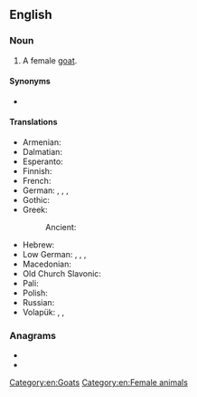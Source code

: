 ==English==

===Noun===
{{en-noun}}

# A female [[goat]].

====Synonyms====
* {{sense|female goat}} {{l|en|nanny goat}}

====Translations====
{{trans-top|female goat}}
* Armenian: {{t+|hy|այծ}}
* Dalmatian: {{t|dlm|capraina|f}}
* Esperanto: {{t|eo|kaprino}}
* Finnish: {{t+|fi|kuttu}}
* French: {{t+|fr|chèvre|f}}
* German: {{t+|de|Ziege|f}}, {{t+|de|Geiß|f}}, {{t+|de|Zicke|f}}, {{t|de|Zibbe|f}}
* Gothic: {{t|got|𐌲𐌰𐌹𐍄𐍃|f|tr=gaíts}}
* Greek: {{t+|el|αίγα|f|tr=éga}}
*: Ancient: {{t|grc|αἴξ|f}}
{{trans-mid}}
* Hebrew: {{t+|he|עז|tr=éz|f}}
* Low German: {{t|nds|Zeeg|f}}, {{t|nds|Zääg|f}}, {{t|nds|Seeg|f}}, {{t|nds|Sääg|f}}
* Macedonian: {{t|mk|коза|f|tr=koza}}
* Old Church Slavonic: {{t|cu|коза|f|tr=koza|sc=Cyrl}}
* Pali: {{t|pi|ajā|f}}
* Polish: {{t+|pl|koza|f}}
* Russian: {{t+|ru|коза́|f}}
* Volapük: {{qualifier|♂♀}} {{t+|vo|kapar}}, {{qualifier|♂}} {{t+|vo|hikapar}}, {{qualifier|♀}} {{t+|vo|jikapar}}
{{trans-bottom}}

===Anagrams===
* {{l|en|he-goats}}
* {{l|en|hostage}}

[[Category:en:Goats]]
[[Category:en:Female animals]]